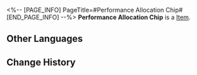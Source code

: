 <%-- [PAGE_INFO]
PageTitle=#Performance Allocation Chip#
[END_PAGE_INFO] --%>
{{Item Infobox
|title       = Performance Allocation Chip
|id          = 250207
|image       = Item Performance Allocation Chip.png
|type        = 
|invCategory = 
|rarity      = 3
|effect      = When an enemy is defeated, regenerates 1 Energy for all other allies, 1 time per turn.
|description = A game item in Aetherium Wars. Aether Spirits will gain a special enhanced ability after equipping it.
}}
'''Performance Allocation Chip''' is a [[Item]].

==Other Languages==
{{Other Languages
|en   = Performance Allocation Chip
|zhs  = 性能分配芯片
|zht  = 性能分配晶片
|ja   = チップ「パフォーマンス分配」
|ko   = 성능 분배 칩
|es   = Chip de asignación por desempeño
|fr   = Puce de distribution de charge
|ru   = Чип распределения производительности
|th   = ชิปจัดสรรสมรรถนะ
|vi   = Chip Phân Bổ Tính Năng
|de   = Chip: Leistungszuweisung
|id   = Performance Allocation Chip
|pt   = Chip de Alocação de Desempenho
}}

==Change History==
{{Change History|2.0}}